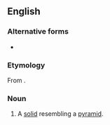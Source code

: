 ==English==

===Alternative forms===
* {{l|en|pyramoid}}

===Etymology===
From {{suffix|en|pyramid|oid}}.

===Noun===
{{en-noun}}

# {{lb|en|geometry}} A [[solid]] resembling a [[pyramid]].
#: {{rfquotek|Barlow}}